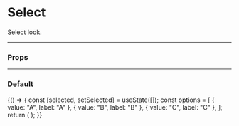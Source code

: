 
<Meta title="UI/Select" component={SelectDropdown} />

# Select

Select look.

---

### Props

<Props of={SelectDropdown} />

---

### Default

<Preview>
  <Story name="Default">
    {() => {
      const [selected, setSelected] = useState([]);
      const options = [
        { value: "A", label: "A" },
        { value: "B", label: "B" },
        { value: "C", label: "C" },
      ];
      return (
        <SelectDefault
          values={selected}
          options={options}
          onChange={setSelected}
          name="test"
          placeholder="Select some option"
        />
      );
    }}
  </Story>
</Preview>
